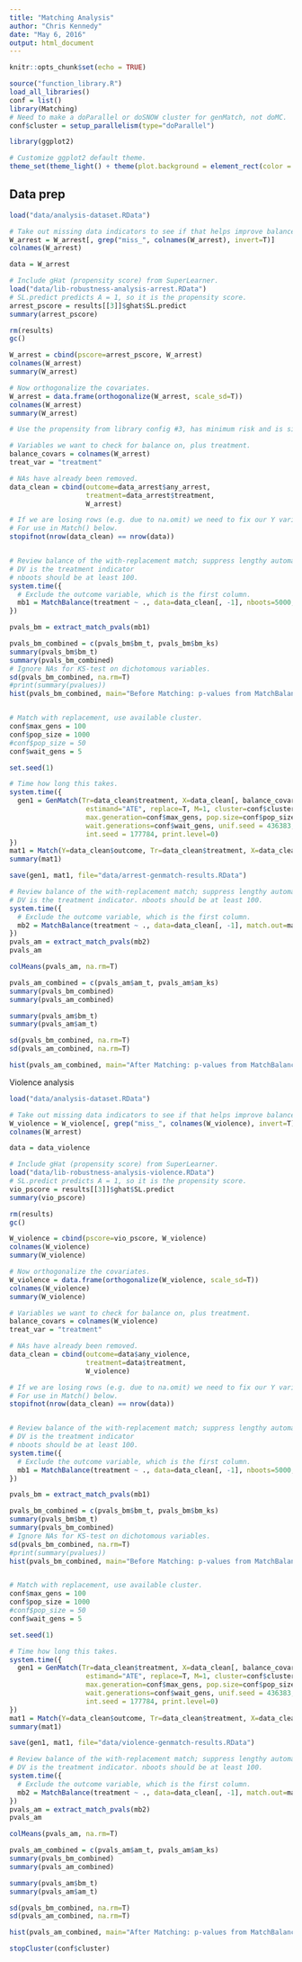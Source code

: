 ```yaml
---
title: "Matching Analysis"
author: "Chris Kennedy"
date: "May 6, 2016"
output: html_document
---
```


```r
knitr::opts_chunk$set(echo = TRUE)
```


```r
source("function_library.R")
load_all_libraries()
conf = list()
library(Matching)
# Need to make a doParallel or doSNOW cluster for genMatch, not doMC.
conf$cluster = setup_parallelism(type="doParallel")

library(ggplot2)

# Customize ggplot2 default theme.
theme_set(theme_light() + theme(plot.background = element_rect(color = "grey", fill="#f5f5f5")))
```

## Data prep

```r
load("data/analysis-dataset.RData")

# Take out missing data indicators to see if that helps improve balance.
W_arrest = W_arrest[, grep("miss_", colnames(W_arrest), invert=T)]
colnames(W_arrest)

data = W_arrest

# Include gHat (propensity score) from SuperLearner.
load("data/lib-robustness-analysis-arrest.RData")
# SL.predict predicts A = 1, so it is the propensity score.
arrest_pscore = results[[3]]$ghat$SL.predict
summary(arrest_pscore)

rm(results)
gc()

W_arrest = cbind(pscore=arrest_pscore, W_arrest)
colnames(W_arrest)
summary(W_arrest)

# Now orthogonalize the covariates.
W_arrest = data.frame(orthogonalize(W_arrest, scale_sd=T))
colnames(W_arrest)
summary(W_arrest)

# Use the propensity from library config #3, has minimum risk and is simple.

# Variables we want to check for balance on, plus treatment.
balance_covars = colnames(W_arrest)
treat_var = "treatment"

# NAs have already been removed.
data_clean = cbind(outcome=data_arrest$any_arrest,
                   treatment=data_arrest$treatment,
                   W_arrest)

# If we are losing rows (e.g. due to na.omit) we need to fix our Y variable
# For use in Match() below.
stopifnot(nrow(data_clean) == nrow(data))


# Review balance of the with-replacement match; suppress lengthy automatic output.
# DV is the treatment indicator
# nboots should be at least 100.
system.time({
  # Exclude the outcome variable, which is the first column.
  mb1 = MatchBalance(treatment ~ ., data=data_clean[, -1], nboots=5000, print.level=0)
})

pvals_bm = extract_match_pvals(mb1)

pvals_bm_combined = c(pvals_bm$bm_t, pvals_bm$bm_ks)
summary(pvals_bm$bm_t)
summary(pvals_bm_combined)
# Ignore NAs for KS-test on dichotomous variables.
sd(pvals_bm_combined, na.rm=T)
#print(summary(pvalues))
hist(pvals_bm_combined, main="Before Matching: p-values from MatchBalance", xlab=paste0("Mean = ", round(mean(pvals_bm_combined, na.rm=T), 3)))


# Match with replacement, use available cluster.
conf$max_gens = 100
conf$pop_size = 1000
#conf$pop_size = 50
conf$wait_gens = 5

set.seed(1)

# Time how long this takes.
system.time({
  gen1 = GenMatch(Tr=data_clean$treatment, X=data_clean[, balance_covars],
                   estimand="ATE", replace=T, M=1, cluster=conf$cluster,
                   max.generation=conf$max_gens, pop.size=conf$pop_size,
                   wait.generations=conf$wait_gens, unif.seed = 436383,
                   int.seed = 177784, print.level=0)
})
mat1 = Match(Y=data_clean$outcome, Tr=data_clean$treatment, X=data_clean[, balance_covars], estimand="ATE", Weight.matrix=gen1)
summary(mat1)

save(gen1, mat1, file="data/arrest-genmatch-results.RData")

# Review balance of the with-replacement match; suppress lengthy automatic output
# DV is the treatment indicator. nboots should be at least 100.
system.time({
  # Exclude the outcome variable, which is the first column.
  mb2 = MatchBalance(treatment ~ ., data=data_clean[, -1], match.out=mat1, nboots=5000, print.level=0)
})
pvals_am = extract_match_pvals(mb2)
pvals_am

colMeans(pvals_am, na.rm=T)

pvals_am_combined = c(pvals_am$am_t, pvals_am$am_ks)
summary(pvals_bm_combined)
summary(pvals_am_combined)

summary(pvals_am$bm_t)
summary(pvals_am$am_t)

sd(pvals_bm_combined, na.rm=T)
sd(pvals_am_combined, na.rm=T)

hist(pvals_am_combined, main="After Matching: p-values from MatchBalance", xlab=paste0("Mean = ", round(mean(pvals_am_combined, na.rm=T), 3)))

```

Violence analysis

```r
load("data/analysis-dataset.RData")

# Take out missing data indicators to see if that helps improve balance.
W_violence = W_violence[, grep("miss_", colnames(W_violence), invert=T)]
colnames(W_arrest)

data = data_violence

# Include gHat (propensity score) from SuperLearner.
load("data/lib-robustness-analysis-violence.RData")
# SL.predict predicts A = 1, so it is the propensity score.
vio_pscore = results[[3]]$ghat$SL.predict
summary(vio_pscore)

rm(results)
gc()

W_violence = cbind(pscore=vio_pscore, W_violence)
colnames(W_violence)
summary(W_violence)

# Now orthogonalize the covariates.
W_violence = data.frame(orthogonalize(W_violence, scale_sd=T))
colnames(W_violence)
summary(W_violence)

# Variables we want to check for balance on, plus treatment.
balance_covars = colnames(W_violence)
treat_var = "treatment"

# NAs have already been removed.
data_clean = cbind(outcome=data$any_violence,
                   treatment=data$treatment,
                   W_violence)

# If we are losing rows (e.g. due to na.omit) we need to fix our Y variable
# For use in Match() below.
stopifnot(nrow(data_clean) == nrow(data))


# Review balance of the with-replacement match; suppress lengthy automatic output.
# DV is the treatment indicator
# nboots should be at least 100.
system.time({
  # Exclude the outcome variable, which is the first column.
  mb1 = MatchBalance(treatment ~ ., data=data_clean[, -1], nboots=5000, print.level=0)
})

pvals_bm = extract_match_pvals(mb1)

pvals_bm_combined = c(pvals_bm$bm_t, pvals_bm$bm_ks)
summary(pvals_bm$bm_t)
summary(pvals_bm_combined)
# Ignore NAs for KS-test on dichotomous variables.
sd(pvals_bm_combined, na.rm=T)
#print(summary(pvalues))
hist(pvals_bm_combined, main="Before Matching: p-values from MatchBalance", xlab=paste0("Mean = ", round(mean(pvals_bm_combined, na.rm=T), 3)))


# Match with replacement, use available cluster.
conf$max_gens = 100
conf$pop_size = 1000
#conf$pop_size = 50
conf$wait_gens = 5

set.seed(1)

# Time how long this takes.
system.time({
  gen1 = GenMatch(Tr=data_clean$treatment, X=data_clean[, balance_covars],
                   estimand="ATE", replace=T, M=1, cluster=conf$cluster,
                   max.generation=conf$max_gens, pop.size=conf$pop_size,
                   wait.generations=conf$wait_gens, unif.seed = 436383,
                   int.seed = 177784, print.level=0)
})
mat1 = Match(Y=data_clean$outcome, Tr=data_clean$treatment, X=data_clean[, balance_covars], estimand="ATE", Weight.matrix=gen1)
summary(mat1)

save(gen1, mat1, file="data/violence-genmatch-results.RData")

# Review balance of the with-replacement match; suppress lengthy automatic output
# DV is the treatment indicator. nboots should be at least 100.
system.time({
  # Exclude the outcome variable, which is the first column.
  mb2 = MatchBalance(treatment ~ ., data=data_clean[, -1], match.out=mat1, nboots=5000, print.level=0)
})
pvals_am = extract_match_pvals(mb2)
pvals_am

colMeans(pvals_am, na.rm=T)

pvals_am_combined = c(pvals_am$am_t, pvals_am$am_ks)
summary(pvals_bm_combined)
summary(pvals_am_combined)

summary(pvals_am$bm_t)
summary(pvals_am$am_t)

sd(pvals_bm_combined, na.rm=T)
sd(pvals_am_combined, na.rm=T)

hist(pvals_am_combined, main="After Matching: p-values from MatchBalance", xlab=paste0("Mean = ", round(mean(pvals_am_combined, na.rm=T), 3)))
```

```r

stopCluster(conf$cluster)
```
